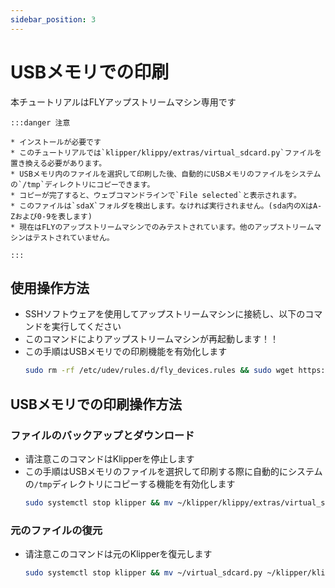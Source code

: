 ```yaml
---
sidebar_position: 3
---
```


# USBメモリでの印刷

本チュートリアルはFLYアップストリームマシン専用です

    :::danger 注意

    * インストールが必要です
    * このチュートリアルでは`klipper/klippy/extras/virtual_sdcard.py`ファイルを置き換える必要があります。
    * USBメモリ内のファイルを選択して印刷した後、自動的にUSBメモリのファイルをシステムの`/tmp`ディレクトリにコピーできます。
    * コピーが完了すると、ウェブコマンドラインで`File selected`と表示されます。
    * このファイルは`sdaX`フォルダを検出します。なければ実行されません。(sda内のXはA-Zおよび0-9を表します)
    * 現在はFLYのアップストリームマシンでのみテストされています。他のアップストリームマシンはテストされていません。

    :::

## 使用操作方法



* SSHソフトウェアを使用してアップストリームマシンに接続し、以下のコマンドを実行してください
* このコマンドによりアップストリームマシンが再起動します！！
* この手順はUSBメモリでの印刷機能を有効化します
    ```bash
    sudo rm -rf /etc/udev/rules.d/fly_devices.rules && sudo wget https://cdn.mellow.klipper.cn/Utils/fly_devices.rules -O /etc/udev/rules.d/fly_devices.rules > /dev/null 2>&1 && sudo chmod +x /etc/udev/rules.d/fly_devices.rules && sudo service udev restart && sudo reboot
    ```

## USBメモリでの印刷操作方法

### ファイルのバックアップとダウンロード

* 请注意このコマンドはKlipperを停止します
* この手順はUSBメモリのファイルを選択して印刷する際に自動的にシステムの`/tmp`ディレクトリにコピーする機能を有効化します
    ```bash
    sudo systemctl stop klipper && mv ~/klipper/klippy/extras/virtual_sdcard.py ~/virtual_sdcard.py && curl -kfsSL https://cdn.mellow.klipper.cn/firmware/virtual_sdcard.py -o ~/klipper/klippy/extras/virtual_sdcard.py && sudo systemctl restart klipper
    ```

### 元のファイルの復元

* 请注意このコマンドは元のKlipperを復元します
    ```bash
    sudo systemctl stop klipper && mv ~/virtual_sdcard.py ~/klipper/klippy/extras/virtual_sdcard.py && sudo systemctl restart klipper
    ```